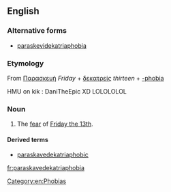 {{wikipedia|Friday the 13th}}
==English==

===Alternative forms===
* [[paraskevidekatriaphobia]]

===Etymology===
From {{etyl|grc|en}} [[Παρασκευή]] ''Friday'' + [[δεκατρείς]] ''thirteen'' + [[-phobia]]

HMU on kik : DaniTheEpic XD LOLOLOLOL

===Noun===
{{en-noun|~|paraskavedekatriaphobia}}

# {{context|rare|lang=en}} The [[fear]] of [[w:Friday the 13th|Friday the 13th]].

====Derived terms====
* [[paraskavedekatriaphobic]]

[[Category:en:Phobias]]

[[fr:paraskavedekatriaphobia]]